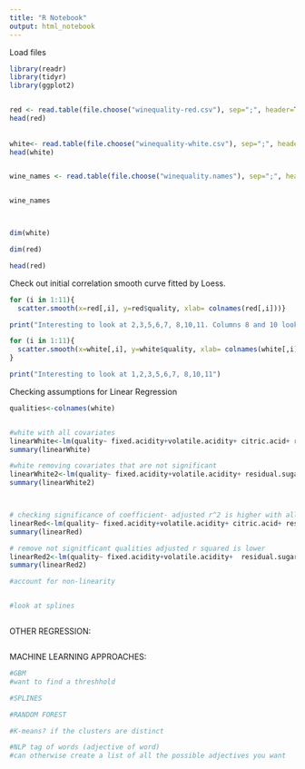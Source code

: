 ```yaml
---
title: "R Notebook"
output: html_notebook
---
```


Load files
```r
library(readr)
library(tidyr)
library(ggplot2)


red <- read.table(file.choose("winequality-red.csv"), sep=";", header=T)
head(red)
  
  
white<- read.table(file.choose("winequality-white.csv"), sep=";", header=T) 
head(white)


wine_names <- read.table(file.choose("winequality.names"), sep=";", header=T)


wine_names



dim(white)

dim(red)

head(red)

```

Check out initial correlation smooth curve fitted by Loess.
```r
for (i in 1:11){
  scatter.smooth(x=red[,i], y=red$quality, xlab= colnames(red[,i]))}

print("Interesting to look at 2,3,5,6,7, 8,10,11. Columns 8 and 10 look like relationship with quality may note be linear")

for (i in 1:11){
  scatter.smooth(x=white[,i], y=white$quality, xlab= colnames(white[,i]))
}

print("Interesting to look at 1,2,3,5,6,7, 8,10,11")

```


Checking assumptions for Linear Regression

```r

qualities<-colnames(white)


#white with all covariates
linearWhite<-lm(quality~ fixed.acidity+volatile.acidity+ citric.acid+ residual.sugar+ chlorides+ free.sulfur.dioxide + total.sulfur.dioxide+ density + pH +sulphates + alcohol+ quality, data= white)
summary(linearWhite)

#white removing covariates that are not significant
linearWhite2<-lm(quality~ fixed.acidity+volatile.acidity+ residual.sugar+  free.sulfur.dioxide +  density + pH +sulphates + alcohol+ quality, data= white)
summary(linearWhite2)



# checking significance of coefficient- adjusted r^2 is higher with all than with removing
linearRed<-lm(quality~ fixed.acidity+volatile.acidity+ citric.acid+ residual.sugar+ chlorides+ free.sulfur.dioxide + total.sulfur.dioxide+ density + pH +sulphates + alcohol+ quality, data= red)
summary(linearRed)

# remove not signitficant qualities adjusted r squared is lower
linearRed2<-lm(quality~ fixed.acidity+volatile.acidity+  residual.sugar+ chlorides+ free.sulfur.dioxide+ density + pH +sulphates + alcohol+ quality, data= red)
summary(linearRed2)

#account for non-linearity


#look at splines



```


OTHER REGRESSION:
```r

```



MACHINE LEARNING APPROACHES:

```r
#GBM
#want to find a threshhold

#SPLINES

#RANDOM FOREST

#K-means? if the clusters are distinct
```


```r
#NLP tag of words (adjective of word)
#can otherwise create a list of all the possible adjectives you want
```

